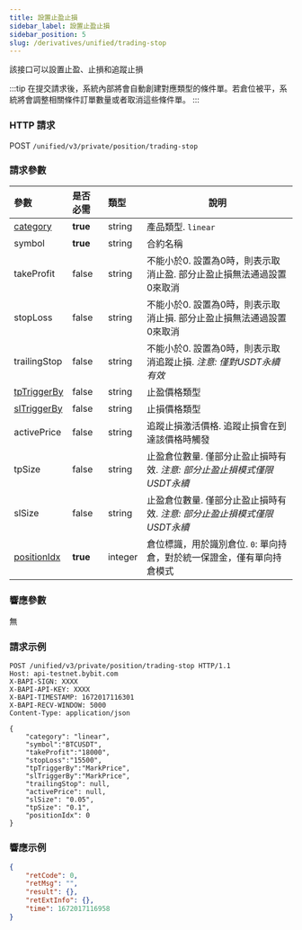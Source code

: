 ```yaml
---
title: 設置止盈止損
sidebar_label: 設置止盈止損
sidebar_position: 5
slug: /derivatives/unified/trading-stop
---
```


該接口可以設置止盈、止損和追蹤止損

:::tip
在提交請求後，系統內部將會自動創建對應類型的條件單。若倉位被平，系統將會調整相關條件訂單數量或者取消這些條件單。
:::

### HTTP 請求
POST `/unified/v3/private/position/trading-stop`

### 請求參數
| 參數 | 是否必需 | 類型 | 說明|
|:----- |:-------|:-----|------ |
|[category](../enum#category) |**true** |string |產品類型. `linear` |
|symbol |**true** |string |合約名稱|
|takeProfit |false |string |不能小於0. 設置為0時，則表示取消止盈. 部分止盈止損無法通過設置0來取消 |
|stopLoss |false |string |不能小於0. 設置為0時，則表示取消止損. 部分止盈止損無法通過設置0來取消 |
|trailingStop |false |string |不能小於0. 設置為0時，則表示取消追蹤止損. _注意: 僅對USDT永續有效_ |
|[tpTriggerBy](../enum#triggerby) |false |string |止盈價格類型 |
|[slTriggerBy](../enum#triggerby) |false |string |止損價格類型 |
|activePrice |false |string |追蹤止損激活價格. 追蹤止損會在到達該價格時觸發 |
|tpSize |false |string |止盈倉位數量. 僅部分止盈止損時有效. _注意: 部分止盈止損模式僅限USDT永續_ |
|slSize |false |string |止盈倉位數量. 僅部分止盈止損時有效. _注意: 部分止盈止損模式僅限USDT永續_ |
|[positionIdx](../enum#positionidx) |**true** |integer |倉位標識，用於識別倉位. `0`: 單向持倉，對於統一保證金，僅有單向持倉模式 |

### 響應參數
無

### 請求示例

```http
POST /unified/v3/private/position/trading-stop HTTP/1.1
Host: api-testnet.bybit.com
X-BAPI-SIGN: XXXX
X-BAPI-API-KEY: XXXX
X-BAPI-TIMESTAMP: 1672017116301
X-BAPI-RECV-WINDOW: 5000
Content-Type: application/json

{
    "category": "linear",
    "symbol":"BTCUSDT",
    "takeProfit":"18000",
    "stopLoss":"15500",
    "tpTriggerBy":"MarkPrice",
    "slTriggerBy":"MarkPrice",
    "trailingStop": null,
    "activePrice": null,
    "slSize": "0.05",
    "tpSize": "0.1",
    "positionIdx": 0
}
```

### 響應示例

```json
{
    "retCode": 0,
    "retMsg": "",
    "result": {},
    "retExtInfo": {},
    "time": 1672017116958
}
```
